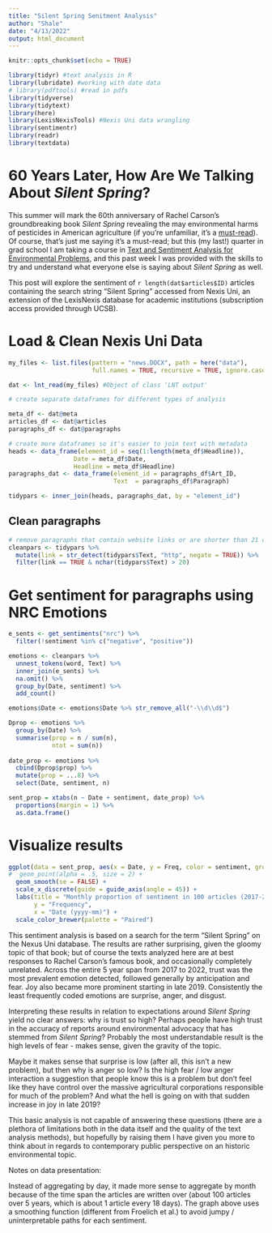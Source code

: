 ```yaml
---
title: "Silent Spring Senitment Analysis"
author: "Shale"
date: "4/13/2022"
output: html_document
---
```


```r
knitr::opts_chunk$set(echo = TRUE)

library(tidyr) #text analysis in R
library(lubridate) #working with date data
# library(pdftools) #read in pdfs
library(tidyverse)
library(tidytext)
library(here)
library(LexisNexisTools) #Nexis Uni data wrangling
library(sentimentr)
library(readr)
library(textdata)
```

# 60 Years Later, How Are We Talking About _Silent Spring_?

This summer will mark the 60th anniversary of Rachel Carson's groundbreaking book _Silent Spring_ revealing the may environmental harms of pesticides in American agriculture (if you're unfamiliar, it's a [must-read](http://www.rachelcarson.org/SilentSpring.aspx)). Of course, that's just me saying it's a must-read; but this (my last!) quarter in grad school I am taking a course in [Text and Sentiment Analysis for Environmental Problems](https://bren.ucsb.edu/courses/eds-231), and this past week I was provided with the skills to try and understand what everyone else is saying about _Silent Spring_ as well. 

This post will explore the sentiment of `r length(dat$articles$ID)` articles containing the search string "Silent Spring" accessed from Nexis Uni, an extension of the LexisNexis database for academic institutions (subscription access provided through UCSB).

# Load & Clean Nexis Uni Data

```r
my_files <- list.files(pattern = "news.DOCX", path = here("data"),
                       full.names = TRUE, recursive = TRUE, ignore.case = TRUE)

dat <- lnt_read(my_files) #Object of class 'LNT output'
```

```r
# create separate dataframes for different types of analysis

meta_df <- dat@meta
articles_df <- dat@articles
paragraphs_df <- dat@paragraphs
```

```r
# create more dataframes so it's easier to join text with metadata
heads <- data_frame(element_id = seq(1:length(meta_df$Headline)), 
                  Date = meta_df$Date, 
                  Headline = meta_df$Headline)
paragraphs_dat <- data_frame(element_id = paragraphs_df$Art_ID, 
                             Text  = paragraphs_df$Paragraph)

tidypars <- inner_join(heads, paragraphs_dat, by = "element_id")
```

## Clean paragraphs

```r
# remove paragraphs that contain website links or are shorter than 21 characters
cleanpars <- tidypars %>% 
  mutate(link = str_detect(tidypars$Text, "http", negate = TRUE)) %>% 
  filter(link == TRUE & nchar(tidypars$Text) > 20)
```

# Get sentiment for paragraphs using NRC Emotions

```r
e_sents <- get_sentiments("nrc") %>% 
  filter(!sentiment %in% c("negative", "positive"))

emotions <- cleanpars %>% 
  unnest_tokens(word, Text) %>% 
  inner_join(e_sents) %>% 
  na.omit() %>% 
  group_by(Date, sentiment) %>% 
  add_count()

emotions$Date <- emotions$Date %>% str_remove_all("-\\d\\d$")

Dprop <- emotions %>%
  group_by(Date) %>%
  summarise(prop = n / sum(n),
            ntot = sum(n))
  
date_prop <- emotions %>% 
  cbind(Dprop$prop) %>% 
  mutate(prop = ...8) %>% 
  select(Date, sentiment, n) 

sent_prop = xtabs(n ~ Date + sentiment, date_prop) %>% 
  proportions(margin = 1) %>% 
  as.data.frame() 


```

# Visualize results

```r
ggplot(data = sent_prop, aes(x = Date, y = Freq, color = sentiment, group = sentiment)) +
#  geom_point(alpha = .5, size = 2) + 
  geom_smooth(se = FALSE) +
  scale_x_discrete(guide = guide_axis(angle = 45)) + 
  labs(title = "Monthly proportion of sentiment in 100 articles (2017-2022) \n on the search term 'Silent Spring'",
       y = "Frequency",
       x = "Date (yyyy-mm)") + 
  scale_color_brewer(palette = "Paired")
```

This sentiment analysis is based on a search for the term "Silent Spring" on the Nexus Uni database. The results are rather surprising, given the gloomy topic of that book; but of course the texts analyzed here are at best responses to Rachel Carson's famous book, and occasionally completely unrelated. Across the entire 5 year span from 2017 to 2022, trust was the most prevalent emotion detected, followed generally by anticipation and fear. Joy also became more prominent starting in late 2019. Consistently the least frequently coded emotions are surprise, anger, and disgust.

Interpreting these results in relation to expectations around _Silent Spring_ yield no clear answers: why is trust so high? Perhaps people have high trust in the accuracy of reports around environmental advocacy that has stemmed from _Silent Spring_? Probably the most understandable result is the high levels of fear - makes sense, given the gravity of the topic. 

Maybe it makes sense that surprise is low (after all, this isn't a new problem), but then why is anger so low? Is the high fear / low anger interaction a suggestion that people know this is a problem but don't feel like they have control over the massive agricultural corporations responsible for much of the problem? And what the hell is going on with that sudden increase in joy in late 2019?

This basic analysis is not capable of answering these questions (there are a plethora of limitations both in the data itself and the quality of the text analysis methods), but hopefully by raising them I have given you more to think about in regards to contemporary public perspective on an historic environmental topic.

Notes on data presentation:

Instead of aggregating by day, it made more sense to aggregate by month because of the time span the articles are written over (about 100 articles over 5 years, which is about 1 article every 18 days). The graph above uses a smoothing function (different from Froelich et al.) to avoid jumpy / uninterpretable paths for each sentiment. 



